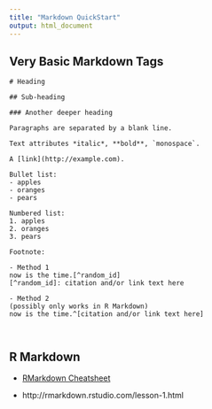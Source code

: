 ```yaml
---
title: "Markdown QuickStart"
output: html_document
---
```


## Very Basic Markdown Tags

```{}
# Heading

## Sub-heading

### Another deeper heading
 
Paragraphs are separated by a blank line.

Text attributes *italic*, **bold**, `monospace`.

A [link](http://example.com).

Bullet list:
- apples  
- oranges  
- pears  

Numbered list:
1. apples
2. oranges
3. pears

Footnote:

- Method 1
now is the time.[^random_id]
[^random_id]: citation and/or link text here

- Method 2 
(possibly only works in R Markdown)
now is the time.^[citation and/or link text here]



```

## R Markdown

- [RMarkdown Cheatsheet](https://www.rstudio.com/wp-content/uploads/2016/03/rmarkdown-cheatsheet-2.0.pdf)

- http://rmarkdown.rstudio.com/lesson-1.html
